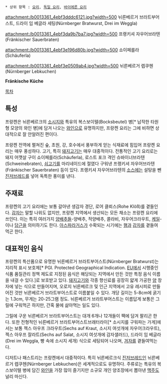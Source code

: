  * 상위 항목 : [[요리]], [[독일 요리]], [[바이에른 요리]]

attachment:/b0013361_4ebf3dddc6121.jpg?width=500
뉘른베르거 브라트부어스트, 드라이 임 베글라 세팅(Nürnberger Bratwurst, Drei im Weggla)

attachment:/b0013361_4ebf3da9b7ba7.jpg?width=500
프랭키셔 자우어브라텐 (Fränkischer Sauerbraten)

attachment:/b0013361_4ebf3e196d80b.jpg?width=500
쇼이페를라(Schäuferla)

attachment:/b0013361_4ebf3e0509ab4.jpg?width=500
뉘른베르거 렙쿠헨(Nürnberger Lebkuchen)

'''Fränkische Küche'''

[[목차]]

== 특성 ==
프랑켄은 뉘른베르크의 [[소시지]]와 특유의 복스보이텔(Bocksbeutel) 병[* 납작한 타원형 모양의 와인 병]에 담겨 나오는 [[와인]]으로 유명하지만, 프랑켄 요리는 그에 비하면 상대적으로 잘 안알려진 편이다. 

프랑켄 전역에 펼쳐진 숲, 초원, 강, 호수에서 풍부하게 얻는 식재료에 힘입어 프랑켄 요리는 매우 풍성하다. 고기, 특히 [[돼지고기]]는 매우 대중적이다. 전통적인 고기 요리로는 돼지 어깻살 구이 쇼이페를라(Schäuferla), 로스트 포크 격인 슈바이너브라텐(Schweinebraten), [[쇠고기]]를 마리네이드에 절였다 구워낸 프랭키셔 자우어브라텐(Fränkischer Sauerbraten) 등이 있다. 프랭키셔 자우어브라텐의 [[소스]]에는 설탕을 뺀 [[진저브레드]]를 넣어 독특한 풍미를 낸다. 

== 주재료 ==
프랑켄의 고기 요리에는 보통 갈아낸 생감자 경단, 로어 클뢰스(Rohe Klöß)를 곁들인다. [[감자]]는 말할 나위도 없지만, 프랑켄 지역에서 생산되는 모든 채소는 프랑켄 요리에 쓰인다. 이는 특히 여러가지 [[양배추]]들-양배추, 적양배추, 콜라비, 자우어크라우트, [[케일]]-이나 [[당근]]을 의미하기도 한다. [[아스파라거스]]가 수확되는 시기에는 [[햄]]과 [[감자]]를 곁들여 먹곤 한다. 

== 대표적인 음식 ==
프랑켄의 특산품으로 유명한 뉘른베르거 브라트부어스트(Nürnberger Bratwurst)는 지리적 표시 보호제[* PGI. Protected Geographical Indication. [[EU]]에서 시행중인 식품 품질관리 정책 제도로 지정된 음식은 해당되는 지역에서 만든 것만 특정 음식 이름을 내걸 수 있다.]로 보호받고 있다.  [[돼지고기]]와 각종 향신료를 굉장히 얇게 가공한 [[양]] 창자에 넣는 식으로 만들어지며, 오로지 뉘른베르크 및 인근 지역에서 고유 레시피로 만들어진 것만 뉘른베르거 브라트부어스트로 이름붙일 수 있다. 개당 길이는 5-8cm에 굵기는 1.3cm, 무게는 20-25그램 정도. 뉘른베르거 브라트부어스트는 이름답게 보통은 그릴에 구워먹곤 하지만, 간혹 물에 삶아먹는 일도 있다. 

그릴에 구운 뉘른베르거 브라트부어스트는 대개 6개나 12개들이 팩에 담겨 팔리곤 한다. 또한 전형적인 뉘른베르거 브라트부어스트브래터라이[* 소시지를 구워파는 가게]에서는 보통 젝스 아우프 크라우트(Sechs auf Kraut, 소시지 여섯개에 자우어크라우트), 젝스 아우프 잘라트(Sechs auf Salat, 소시지 여섯개에 감자샐러드), 드라이 임 베글라(Drei im Weggla, 빵 속에 소시지 세개) 식으로 세팅되어 나오며, [[겨자]]를 곁들여먹는다.

디저트나 패스트리는 프랑켄에서 대중적이다. 특히 뉘른베르크식 [[진저브레드]]인 뉘른베르거 렙쿠헨(Nürnberger Lebkuchen)은 세계적으로도 유명하다. 주류로는 특유의 복스보이텔 병에 담긴 [[와인]]을 가장 많이 즐기지만 소규모 개인 양조장에서 뽑아낸 [[맥주]]도 널리 마신다.

